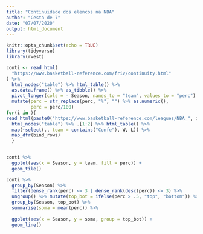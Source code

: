```yaml
---
title: "Continuidade dos elencos na NBA"
author: "Cesta de 7"
date: "07/07/2020"
output: html_document
---
```


```r
knitr::opts_chunk$set(echo = TRUE)
library(tidyverse)
library(rvest)
```

```r
conti <- read_html(
  "https://www.basketball-reference.com/friv/continuity.html"
) %>% 
  html_nodes("table") %>% html_table() %>% 
  as.data.frame() %>% as_tibble() %>% 
  pivot_longer(cols = - Season, names_to = "team", values_to = "perc") %>% 
  mutate(perc = str_replace(perc, "%", "") %>% as.numeric(),
         perc = perc/100)
for(i in ){
read_html(paste0("https://www.basketball-reference.com/leagues/NBA_", i,".html")) %>% 
  html_nodes("table") %>% .[1:2] %>% html_table() %>% 
  map(~select(., team = contains("Confe"), W, L)) %>% 
  map_dfr(bind_rows)
  }
  
```

```r
conti %>% 
  ggplot(aes(x = Season, y = team, fill = perc)) +
  geom_tile()

conti %>% 
  group_by(Season) %>% 
  filter(dense_rank(perc) <= 3 | dense_rank(desc(perc)) <= 3) %>% 
  ungroup() %>% mutate(top_bot = ifelse(perc > .5, "top", "bottom")) %>% 
  group_by(Season, top_bot) %>% 
  summarise(soma = mean(perc)) %>% 
  
  ggplot(aes(x = Season, y = soma, group = top_bot)) +
  geom_line()
```

